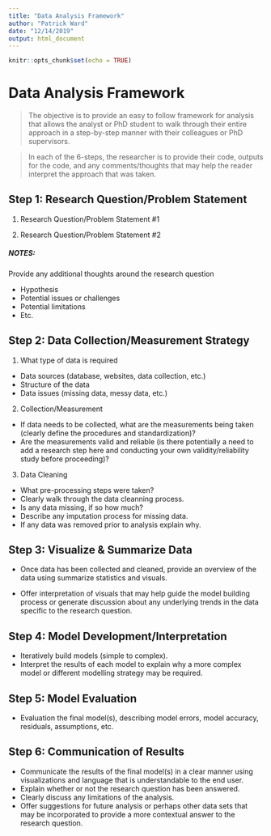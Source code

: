 ```yaml
---
title: "Data Analysis Framework"
author: "Patrick Ward"
date: "12/14/2019"
output: html_document
---
```


```r
knitr::opts_chunk$set(echo = TRUE)
```

# Data Analysis Framework

> The objective is to provide an easy to follow framework for analysis that allows the analyst or PhD student to walk through their entire approach in a step-by-step manner with their colleagues or PhD supervisors.

> In each of the 6-steps, the researcher is to provide their code, outputs for the code, and any comments/thoughts that may help the reader interpret the approach that was taken.

## Step 1: Research Question/Problem Statement

1) Research Question/Problem Statement #1

2) Research Question/Problem Statement #2

##### NOTES:

Provide any additional thoughts around the research question

- Hypothesis
- Potential issues or challenges
- Potential limitations
- Etc.


## Step 2: Data Collection/Measurement Strategy

1) What type of data is required

- Data sources (database, websites, data collection, etc.)
- Structure of the data
- Data issues (missing data, messy data, etc.)

2) Collection/Measurement

- If data needs to be collected, what are the measurements being taken (clearly define the procedures and standardization)?
- Are the measurements valid and reliable (is there potentially a need to add a research step here and conducting your own validity/reliability study before proceeding)?

3) Data Cleaning

- What pre-processing steps were taken?
- Clearly walk through the data cleanning process.
- Is any data missing, if so how much?
- Describe any imputation process for missing data.
- If any data was removed prior to analysis explain why.

## Step 3: Visualize & Summarize Data

- Once data has been collected and cleaned, provide an overview of the data using summarize statistics and visuals.

- Offer interpretation of visuals that may help guide the model building process or generate discussion about any underlying trends in the data specific to the research question.

## Step 4: Model Development/Interpretation

- Iteratively build models (simple to complex).
- Interpret the results of each model to explain why a more complex model or different modelling strategy may be required.

## Step 5: Model Evaluation

- Evaluation the final model(s), describing model errors, model accuracy, residuals, assumptions, etc.

## Step 6: Communication of Results

- Communicate the results of the final model(s) in a clear manner using visualizations and language that is understandable to the end user.
- Explain whether or not the research question has been answered.
- Clearly discuss any limitations of the analysis.
- Offer suggestions for future analysis or perhaps other data sets that may be incorporated to provide a more contextual answer to the research question.